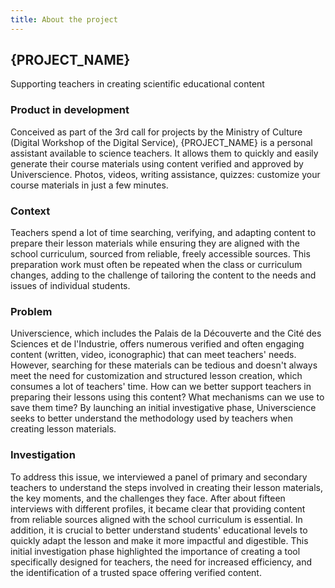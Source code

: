 ```yaml
---
title: About the project
---
```



## {PROJECT_NAME}
Supporting teachers in creating scientific educational content

### Product in development

Conceived as part of the 3rd call for projects by the Ministry of Culture (Digital Workshop of the Digital Service), {PROJECT_NAME} is a personal assistant available to science teachers. It allows them to quickly and easily generate their course materials using content verified and approved by Universcience. Photos, videos, writing assistance, quizzes: customize your course materials in just a few minutes.

### Context
Teachers spend a lot of time searching, verifying, and adapting content to prepare their lesson materials while ensuring they are aligned with the school curriculum, sourced from reliable, freely accessible sources. This preparation work must often be repeated when the class or curriculum changes, adding to the challenge of tailoring the content to the needs and issues of individual students.

### Problem
Universcience, which includes the Palais de la Découverte and the Cité des Sciences et de l'Industrie, offers numerous verified and often engaging content (written, video, iconographic) that can meet teachers' needs. However, searching for these materials can be tedious and doesn't always meet the need for customization and structured lesson creation, which consumes a lot of teachers' time. How can we better support teachers in preparing their lessons using this content? What mechanisms can we use to save them time? By launching an initial investigative phase, Universcience seeks to better understand the methodology used by teachers when creating lesson materials.

### Investigation
To address this issue, we interviewed a panel of primary and secondary teachers to understand the steps involved in creating their lesson materials, the key moments, and the challenges they face. After about fifteen interviews with different profiles, it became clear that providing content from reliable sources aligned with the school curriculum is essential. In addition, it is crucial to better understand students' educational levels to quickly adapt the lesson and make it more impactful and digestible. This initial investigation phase highlighted the importance of creating a tool specifically designed for teachers, the need for increased efficiency, and the identification of a trusted space offering verified content.
